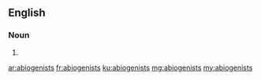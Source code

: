 ==English==

===Noun===
{{head|en|plural}}

# {{plural of|abiogenist|lang=en}}

[[ar:abiogenists]]
[[fr:abiogenists]]
[[ku:abiogenists]]
[[mg:abiogenists]]
[[my:abiogenists]]